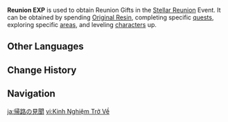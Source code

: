 {{Item Infobox
|id           = 410022
|image        = Item Reunion EXP.png
|type         = Experience
|group        = Event Items
|quality      = 3
|description  = Reach specific Reunion EXP breakpoints to claim Reunion Gifts rewards during Stellar Reunion
|source1      = [[Stellar Reunion]]
}}
'''Reunion EXP''' is used to obtain Reunion Gifts in the [[Stellar Reunion]] Event. It can be obtained by spending [[Original Resin]], completing specific [[quest]]s, exploring specific [[area]]s, and leveling [[character]]s up.

==Other Languages==
{{Other Languages
|en       = Reunion EXP
|zhs      = 归途阅历
|zhs_rm   = 
|zht      = 歸途閱歷
|zht_rm   = 
|zh_tl    = 
|ja       = 帰路の見聞
|ja_rm    = Kiro no Kenbun
|ja_tl    = Homecoming Experience
|ko       = 귀환 경험
|ko_tl    = 
|es       = EXP del retorno
|es_tl    = Return EXP
|fr       = EXP de réunion
|fr_tl    = Reunion EXP
|ru       = Опыт воссоединения
|ru_tl    = Reunion Experience
|th       = EXP หวนคืน
|th_rm    = 
|th_tl    = 
|vi       = Kinh Nghiệm Trở Về
|vi_tl    = 
|de       = Rückkehr-EP
|de_tl    = Return EXP
|id       = EXP Reuni
|id_tl    = 
|pt       = EXP de Reunião
|pt_tl    = 
|tr       = Dönüş TP
|tr_tl    = 
|it       = ESP ritorno
|it_tl    = 
}}

==Change History==
{{Change History|5.0}}

==Navigation==
{{EXP Navbox|EXP Types}}

[[ja:帰路の見聞]]
[[vi:Kinh Nghiệm Trở Về]]